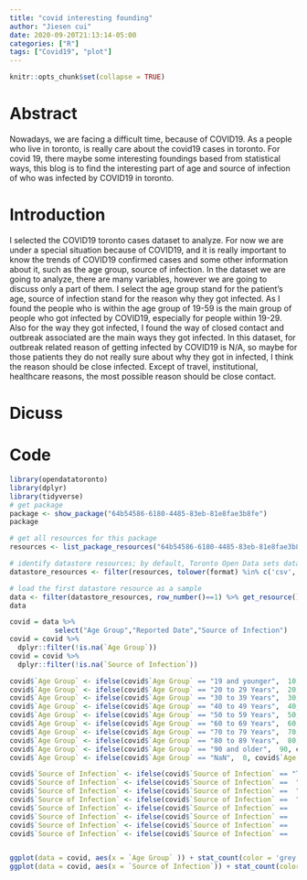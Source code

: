 ```yaml
---
title: "covid interesting founding"
author: "Jiesen cui"
date: 2020-09-20T21:13:14-05:00
categories: ["R"]
tags: ["Covid19", "plot"]
---
```


```r
knitr::opts_chunk$set(collapse = TRUE)
```

# Abstract
Nowadays, we are facing a difficult time, because of COVID19. As a people who live in toronto, is really care about the covid19 cases in toronto. For covid 19, there maybe some interesting foundings based from statistical ways, this blog is to find the interesting part of age and source of infection of who was infected by COVID19 in toronto.

# Introduction
I selected the COVID19 toronto cases dataset to analyze. For now we are under a special situation because of COVID19, and it is really important to know the trends of COVID19 confirmed cases and some other information about it, such as the age group, source of infection. In the dataset we are going to analyze, there are many variables, however we are going to discuss only a part of them. I select the age group stand for the patient's age, source of infection stand for the reason why they got infected. As I found the people who is within the age group of 19-59 is the main group of people who got infected by COVID19, especially for people within 19-29. Also for the way they got infected, I found the way of closed contact and outbreak associated are the main ways they got infected. In this dataset, for outbreak related reason of getting infected by COVID19 is N/A, so maybe for those patients they do not really sure about why they got in infected, I think the reason should be close infected. Except of travel, institutional, healthcare reasons, the most possible reason should be close contact.


# Dicuss


# Code 

```r

library(opendatatoronto)
library(dplyr)
library(tidyverse)
# get package
package <- show_package("64b54586-6180-4485-83eb-81e8fae3b8fe")
package

# get all resources for this package
resources <- list_package_resources("64b54586-6180-4485-83eb-81e8fae3b8fe")

# identify datastore resources; by default, Toronto Open Data sets datastore resource format to CSV for non-geospatial and GeoJSON for geospatial resources
datastore_resources <- filter(resources, tolower(format) %in% c('csv', 'geojson'))

# load the first datastore resource as a sample
data <- filter(datastore_resources, row_number()==1) %>% get_resource()
data

covid = data %>%
           select("Age Group","Reported Date","Source of Infection")
covid = covid %>% 
  dplyr::filter(!is.na(`Age Group`))
covid = covid %>% 
  dplyr::filter(!is.na(`Source of Infection`))

covid$`Age Group` <- ifelse(covid$`Age Group` == "19 and younger",  10, covid$`Age Group`);
covid$`Age Group` <- ifelse(covid$`Age Group` == "20 to 29 Years",  20, covid$`Age Group`);
covid$`Age Group` <- ifelse(covid$`Age Group` == "30 to 39 Years",  30, covid$`Age Group`);  
covid$`Age Group` <- ifelse(covid$`Age Group` == "40 to 49 Years",  40, covid$`Age Group`);  
covid$`Age Group` <- ifelse(covid$`Age Group` == "50 to 59 Years",  50, covid$`Age Group`);  
covid$`Age Group` <- ifelse(covid$`Age Group` == "60 to 69 Years",  60, covid$`Age Group`); 
covid$`Age Group` <- ifelse(covid$`Age Group` == "70 to 79 Years",  70, covid$`Age Group`);  
covid$`Age Group` <- ifelse(covid$`Age Group` == "80 to 89 Years",  80, covid$`Age Group`); 
covid$`Age Group` <- ifelse(covid$`Age Group` == "90 and older",  90, covid$`Age Group`); 
covid$`Age Group` <- ifelse(covid$`Age Group` == "NaN",  0, covid$`Age Group`); 

covid$`Source of Infection` <- ifelse(covid$`Source of Infection` == "Travel" , 0, covid$`Source of Infection`)
covid$`Source of Infection` <- ifelse(covid$`Source of Infection` ==  "Close contact", 1, covid$`Source of Infection`)
covid$`Source of Infection` <- ifelse(covid$`Source of Infection` ==  "Institutional" , 2, covid$`Source of Infection`)
covid$`Source of Infection` <- ifelse(covid$`Source of Infection` ==  "Healthcare"  , 3, covid$`Source of Infection`)
covid$`Source of Infection` <- ifelse(covid$`Source of Infection` ==   "Community"    , 4, covid$`Source of Infection`)
covid$`Source of Infection` <- ifelse(covid$`Source of Infection` ==   "N/A - Outbreak associated"    , 5, covid$`Source of Infection`)
covid$`Source of Infection` <- ifelse(covid$`Source of Infection` ==    "Unknown/Missing"   , 6, covid$`Source of Infection`)
covid$`Source of Infection` <- ifelse(covid$`Source of Infection` ==     "Pending"   , 7, covid$`Source of Infection`)


ggplot(data = covid, aes(x = `Age Group` )) + stat_count(color = 'grey',fill = 'pink')
ggplot(data = covid, aes(x = `Source of Infection`)) + stat_count(color = 'grey',fill = 'blue')


```



``` 
```
